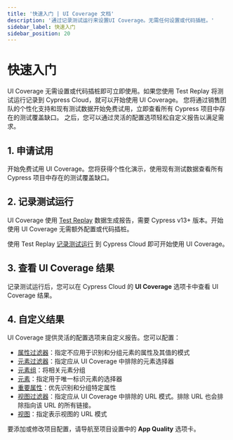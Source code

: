 ```yaml
---
title: '快速入门 | UI Coverage 文档'
description: '通过记录测试运行来设置UI Coverage。无需任何设置或代码插桩。'
sidebar_label: 快速入门
sidebar_position: 20
---
```


<ProductHeading product="ui-coverage" />

# 快速入门

UI Coverage 无需设置或代码插桩即可立即使用。如果您使用 Test Replay 将测试运行记录到 Cypress Cloud，就可以开始使用 UI Coverage。
您将通过销售团队的个性化支持和现有测试数据开始免费试用，立即查看所有 Cypress 项目中存在的测试覆盖缺口。
之后，您可以通过灵活的配置选项轻松自定义报告以满足需求。

## 1. 申请试用

开始免费试用 UI Coverage。您将获得个性化演示，使用现有测试数据查看所有 Cypress 项目中存在的测试覆盖缺口。

<Btn
  label="申请试用 ➜"
  variant="indigo-dark"
  className="!mb-0"
  href="https://www.cypress.io/ui-coverage?utm_medium=get-started-page&utm_source=docs.cypress.io&utm_content=Request%20trial"
/>

## 2. 记录测试运行

UI Coverage 使用 [Test Replay](/cloud/features/test-replay) 数据生成报告，需要 Cypress v13+ 版本。开始使用 UI Coverage 无需额外配置或代码插桩。

使用 Test Replay [记录测试运行](/cloud/get-started/setup) 到 Cypress Cloud 即可开始使用 UI Coverage。

## 3. 查看 UI Coverage 结果

记录测试运行后，您可以在 Cypress Cloud 的 **UI Coverage** 选项卡中查看 UI Coverage 结果。

<DocsImage
  src="/img/ui-coverage/get-started/uicov-docs-1.gif"
  alt="UI Coverage 演示，展示鼠标悬停并与 Cloud 产品的 UI 交互"
  noBorder="true"
/>

## 4. 自定义结果

UI Coverage 提供灵活的配置选项来自定义报告。您可以配置：

- [属性过滤器](/ui-coverage/configuration/attributefilters)：指定不应用于识别和分组元素的属性及其值的模式
- [元素过滤器](/ui-coverage/configuration/elementfilters)：指定应从 UI Coverage 中排除的元素选择器
- [元素组](/ui-coverage/configuration/elementgroups)：将相关元素分组
- [元素](/ui-coverage/configuration/elements)：指定用于唯一标识元素的选择器
- [重要属性](/ui-coverage/configuration/significantattributes)：优先识别和分组特定属性
- [视图过滤器](/ui-coverage/configuration/viewfilters)：指定应从 UI Coverage 中排除的 URL 模式。排除 URL 也会排除指向该 URL 的所有链接。
- [视图](/ui-coverage/configuration/views)：指定表示视图的 URL 模式

要添加或修改项目配置，请导航至项目设置中的 **App Quality** 选项卡。

<DocsImage
  src="/img/accessibility/configuration/cypress-accessibility-configuration-editor.png"
  alt="Cypress Cloud UI 显示配置编辑器"
/>